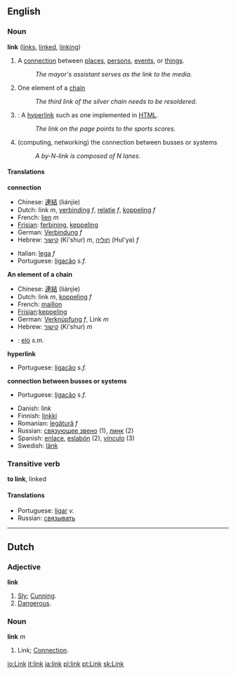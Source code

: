 ==English==

===Noun===
'''link'''  ([[links]], [[linked]], [[linking]])
# A [[connection]] between [[place]]s, [[person]]s, [[event]]s, or [[thing]]s.
#: ''The mayor's assistant serves as the link to the media.''
# One element of a [[chain]]
#: ''The third link of the silver chain needs to be resoldered.'' 
#{{cattag|Computing}}: A [[hyperlink]] such as one implemented in [[HTML]].
#: ''The link on the page points to the sports scores.''
# (computing, networking) the connection between busses or systems
#: ''A by-N-link is composed of N lanes.''

====Translations====
'''connection'''

{{top}}
*Chinese: [[連結]] (liánjíe)
*Dutch: link ''m'', [[verbinding]] ''f'', [[relatie]] ''f'', [[koppeling]] ''f'' 
*French: [[lien]] ''m''
*[[Frisian]]: [[ferbining]], [[keppeling]]
*German: [[Verbindung]] ''f''
*Hebrew: [[קישור]] (Ki'shur) ''m'', [[חוליה]] (Hul'ya) ''f''
{{mid}}
*Italian: [[lega]] ''f''
*Portuguese: [[ligação]] ''s.f.''
{{bottom}}

'''An element of a chain'''
{{top}}
*Chinese: [[連結]] (liánjíe)
*Dutch: link ''m'', [[koppeling]] ''f''
*French: [[maillon]]
*[[Frisian]]:[[keppeling]]
*German: [[Verknüpfung]] ''f'', Link ''m''
*Hebrew: [[קישור]] (Ki'shur) ''m''
{{mid}}
*{{pt}}: [[elo]] ''s.m.'' 
{{bottom}}

'''hyperlink'''
{{top}}
{{mid}}
*Portuguese: [[ligação]] ''s.f.''
{{bottom}}

'''connection between busses or systems'''
{{top}}
{{mid}}
*Portuguese: [[ligação]] ''s.f.''
{{bottom}}

{{checktrans}}
*Danish: link
*Finnish: [[linkki]]
*Romanian: [[legătură]] ''f''
*Russian: [[связующее звено]] (1), [[линк]] (2)
*Spanish: [[enlace]], [[eslabón]] (2), [[vínculo]] (3)
*Swedish: [[länk]]



===Transitive verb===
'''to link''', linked
====Translations====
*Portuguese: [[ligar]] ''v.''
*Russian: [[связывать]]

----

==Dutch==

===Adjective===
'''link'''
# [[Sly]]; [[Cunning]].
# [[Dangerous]].

===Noun===
'''link''' ''m''
# Link; [[Connection]].

[[io:Link]]
[[it:link]]
[[ja:link]]
[[pl:link]]
[[pt:Link]]
[[sk:Link]]